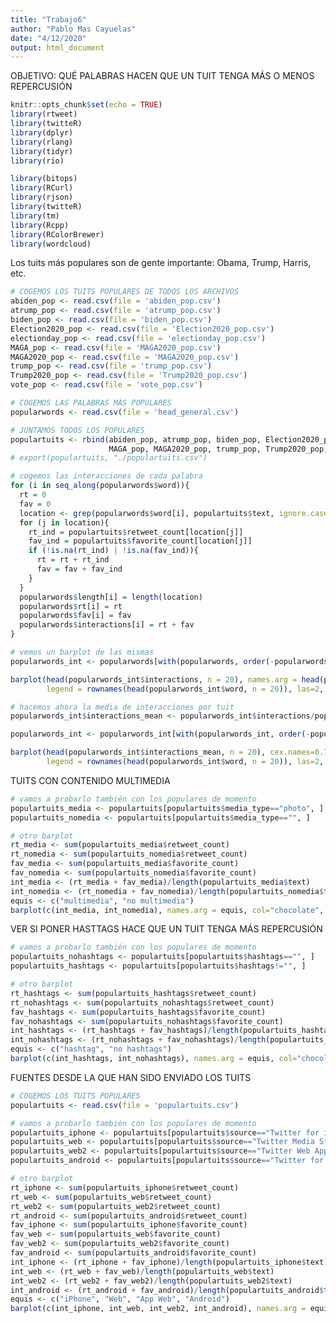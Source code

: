 ---
title: "Trabajo6"
author: "Pablo Mas Cayuelas"
date: "4/12/2020"
output: html_document
---

OBJETIVO: QUÉ PALABRAS HACEN QUE UN TUIT TENGA MÁS O MENOS REPERCUSIÓN


```{r setup, include=FALSE}
knitr::opts_chunk$set(echo = TRUE)
library(rtweet)
library(twitteR)
library(dplyr)
library(rlang)
library(tidyr)
library(rio)
```

```{r}
library(bitops)
library(RCurl)
library(rjson)
library(twitteR)
library(tm)
library(Rcpp)
library(RColorBrewer)
library(wordcloud)
```

Los tuits más populares son de gente importante: Obama, Trump, Harris, etc.

```{r}
# COGEMOS LOS TUITS POPULARES DE TODOS LOS ARCHIVOS
abiden_pop <- read.csv(file = 'abiden_pop.csv')
atrump_pop <- read.csv(file = 'atrump_pop.csv')
biden_pop <- read.csv(file = 'biden_pop.csv')
Election2020_pop <- read.csv(file = 'Election2020_pop.csv')
electionday_pop <- read.csv(file = 'electionday_pop.csv')
MAGA_pop <- read.csv(file = 'MAGA2020_pop.csv')
MAGA2020_pop <- read.csv(file = 'MAGA2020_pop.csv')
trump_pop <- read.csv(file = 'trump_pop.csv')
Trump2020_pop <- read.csv(file = 'Trump2020_pop.csv')
vote_pop <- read.csv(file = 'vote_pop.csv')

# COGEMOS LAS PALABRAS MÁS POPULARES
popularwords <- read.csv(file = 'head_general.csv')
```

```{r}
# JUNTAMOS TODOS LOS POPULARES
populartuits <- rbind(abiden_pop, atrump_pop, biden_pop, Election2020_pop, electionday_pop,
                      MAGA_pop, MAGA2020_pop, trump_pop, Trump2020_pop, vote_pop)
# export(populartuits, "./populartuits.csv")
```

```{r}
# cogemos las interacciones de cada palabra
for (i in seq_along(popularwords$word)){
  rt = 0
  fav = 0
  location <- grep(popularwords$word[i], populartuits$text, ignore.case=TRUE)
  for (j in location){
    rt_ind = populartuits$retweet_count[location[j]]
    fav_ind = populartuits$favorite_count[location[j]]
    if (!is.na(rt_ind) | !is.na(fav_ind)){
      rt = rt + rt_ind
      fav = fav + fav_ind
    }
  }
  popularwords$length[i] = length(location)
  popularwords$rt[i] = rt
  popularwords$fav[i] = fav
  popularwords$interactions[i] = rt + fav
}
```

```{r}
# vemos un barplot de las mismas
popularwords_int <- popularwords[with(popularwords, order(-popularwords$interactions)), ] # Orden inverso

barplot(head(popularwords_int$interactions, n = 20), names.arg = head(popularwords_int$word, n = 20), cex.names=0.7, col="chocolate",
        legend = rownames(head(popularwords_int$word, n = 20)), las=2, main = "Interacciones de las palabras más populares")
```

```{r}
# hacemos ahora la media de interacciones por tuit
popularwords_int$interactions_mean <- popularwords_int$interactions/popularwords_int$length

popularwords_int <- popularwords_int[with(popularwords_int, order(-popularwords_int$interactions_mean)), ] # Orden inverso

barplot(head(popularwords_int$interactions_mean, n = 20), cex.names=0.7, names.arg = head(popularwords_int$word, n = 20), col="chocolate",
        legend = rownames(head(popularwords_int$word, n = 20)), las=2, main = "Media de interacciones por tuit de las palabras más populares")
```

TUITS CON CONTENIDO MULTIMEDIA

```{r}
# vamos a probarlo también con los populares de momento
populartuits_media <- populartuits[populartuits$media_type=="photo", ]
populartuits_nomedia <- populartuits[populartuits$media_type=="", ]
```

```{r}
# otro barplot
rt_media <- sum(populartuits_media$retweet_count)
rt_nomedia <- sum(populartuits_nomedia$retweet_count)
fav_media <- sum(populartuits_media$favorite_count)
fav_nomedia <- sum(populartuits_nomedia$favorite_count)
int_media <- (rt_media + fav_media)/length(populartuits_media$text)
int_nomedia <- (rt_nomedia + fav_nomedia)/length(populartuits_nomedia$text)
equis <- c("multimedia", "no multimedia")
barplot(c(int_media, int_nomedia), names.arg = equis, col="chocolate", main = "Media de interacciones de tuits con y sin contenido multimedia")
```


VER SI PONER HASTTAGS HACE QUE UN TUIT TENGA MÁS REPERCUSIÓN

```{r}
# vamos a probarlo también con los populares de momento
populartuits_nohashtags <- populartuits[populartuits$hashtags=="", ]
populartuits_hashtags <- populartuits[populartuits$hashtags!="", ]
```

```{r}
# otro barplot
rt_hashtags <- sum(populartuits_hashtags$retweet_count)
rt_nohashtags <- sum(populartuits_nohashtags$retweet_count)
fav_hashtags <- sum(populartuits_hashtags$favorite_count)
fav_nohashtags <- sum(populartuits_nohashtags$favorite_count)
int_hashtags <- (rt_hashtags + fav_hashtags)/length(populartuits_hashtags$text)
int_nohashtags <- (rt_nohashtags + fav_nohashtags)/length(populartuits_nohashtags$text)
equis <- c("hashtag", "no hashtags")
barplot(c(int_hashtags, int_nohashtags), names.arg = equis, col="chocolate", main = "Media de interacciones de tuits con y sin hashtags")
```

FUENTES DESDE LA QUE HAN SIDO ENVIADO LOS TUITS

```{r}
# COGEMOS LOS TUITS POPULARES
populartuits <- read.csv(file = 'populartuits.csv')
```

```{r}
# vamos a probarlo también con los populares de momento
populartuits_iphone <- populartuits[populartuits$source=="Twitter for iPhone", ]
populartuits_web <- populartuits[populartuits$source=="Twitter Media Studio", ]
populartuits_web2 <- populartuits[populartuits$source=="Twitter Web App", ]
populartuits_android <- populartuits[populartuits$source=="Twitter for Android", ]
```

```{r}
# otro barplot
rt_iphone <- sum(populartuits_iphone$retweet_count)
rt_web <- sum(populartuits_web$retweet_count)
rt_web2 <- sum(populartuits_web2$retweet_count)
rt_android <- sum(populartuits_android$retweet_count)
fav_iphone <- sum(populartuits_iphone$favorite_count)
fav_web <- sum(populartuits_web$favorite_count)
fav_web2 <- sum(populartuits_web2$favorite_count)
fav_android <- sum(populartuits_android$favorite_count)
int_iphone <- (rt_iphone + fav_iphone)/length(populartuits_iphone$text)
int_web <- (rt_web + fav_web)/length(populartuits_web$text)
int_web2 <- (rt_web2 + fav_web2)/length(populartuits_web2$text)
int_android <- (rt_android + fav_android)/length(populartuits_android$text)
equis <- c("iPhone", "Web", "App Web", "Android")
barplot(c(int_iphone, int_web, int_web2, int_android), names.arg = equis, col="chocolate", main = "Media de interacciones dependiendo del dispositivo")
```